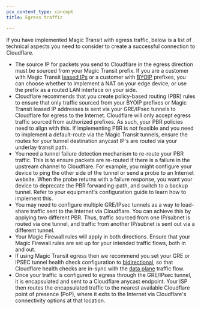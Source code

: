 ```yaml
---
pcx_content_type: concept
title: Egress traffic

---
```


If you have implemented Magic Transit with egress traffic, below is a list of technical aspects you need to consider to create a successful connection to Cloudflare.

- The source IP for packets you send to Cloudflare in the egress direction must be sourced from your Magic Transit prefix. If you are a customer with Magic Transit [leased IPs](/magic-transit/cloudflare-ips/) or a customer with [BYOIP](/byoip/) prefixes, you can choose whether to implement a NAT on your edge device, or use the prefix as a routed LAN interface on your side.
- Cloudflare recommends that you create policy-based routing (PBR) rules to ensure that only traffic sourced from your BYOIP prefixes or Magic Transit leased IP addresses is sent via your GRE/IPsec tunnels to Cloudflare for egress to the Internet. Cloudflare will only accept egress traffic sourced from authorized prefixes. As such, your PBR policies need to align with this.
  If implementing PBR is not feasible and you need to implement a default-route via the Magic Transit tunnels, ensure the routes for your tunnel destination anycast IP's are routed via your underlay transit path.
- You need a tunnel failure detection mechanism to re-route your PBR traffic. This is to ensure packets are re-routed if there is a failure in the upstream channel to Cloudflare. For example, you might configure your device to ping the other side of the tunnel or send a probe to an Internet website. When the probe returns with a failure response, you want your device to deprecate the PBR forwarding-path, and switch to a backup tunnel. Refer to your equipment's configuration guide to learn how to implement this.
- You may need to configure multiple GRE/IPsec tunnels as a way to load-share traffic sent to the Internet via Cloudflare. You can achieve this by applying two different PBR. Thus, traffic sourced from one IP/subnet is routed via one tunnel, and traffic from another IP/subnet is sent out via a different tunnel.
- Your Magic Firewall rules will apply in both directions. Ensure that your Magic Firewall rules are set up for your intended traffic flows, both in and out.
- If using Magic Transit egress then we recommend you set your GRE or IPSEC tunnel health check configuration to [bidirectional](/magic-transit/how-to/configure-tunnels/#add-tunnels), so that Cloudflare health checks are in-sync with the [data plane](https://en.wikipedia.org/wiki/Forwarding_plane) traffic flow.
- Once your traffic is configured to egress through the GRE/IPsec tunnel, it is encapsulated and sent to a Cloudflare anycast endpoint. Your ISP then routes the encapsulated traffic to the nearest available Cloudflare point of presence (PoP), where it exits to the Internet via Cloudflare's connectivity options at that location.
